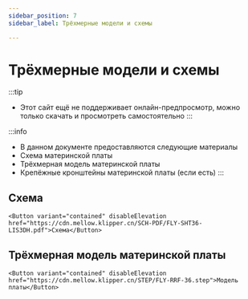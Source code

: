 ```yaml
---
sidebar_position: 7
sidebar_label: Трёхмерные модели и схемы

---
```





# Трёхмерные модели и схемы


:::tip
* Этот сайт ещё не поддерживает онлайн-предпросмотр, можно только скачать и просмотреть самостоятельно
:::

:::info
* В данном документе предоставляются следующие материалы
* Схема материнской платы
* Трёхмерная модель материнской платы
* Крепёжные кронштейны материнской платы (если есть)
:::

## Схема

    <Button variant="contained" disableElevation href="https://cdn.mellow.klipper.cn/SCH-PDF/FLY-SHT36-LIS3DH.pdf">Схема</Button>


## Трёхмерная модель материнской платы

    <Button variant="contained" disableElevation href="https://cdn.mellow.klipper.cn/STEP/FLY-RRF-36.step">Модель платы</Button>

